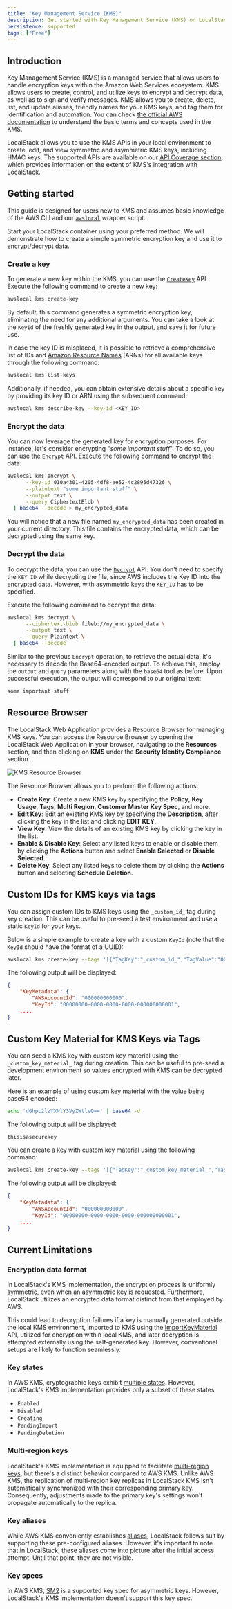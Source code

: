 ```yaml
---
title: "Key Management Service (KMS)"
description: Get started with Key Management Service (KMS) on LocalStack
persistence: supported
tags: ["Free"]
---
```


## Introduction

Key Management Service (KMS) is a managed service that allows users to handle encryption keys within the Amazon Web Services ecosystem.
KMS allows users to create, control, and utilize keys to encrypt and decrypt data, as well as to sign and verify messages.
KMS allows you to create, delete, list, and update aliases, friendly names for your KMS keys, and tag them for identification and automation.
You can check [the official AWS documentation](https://docs.aws.amazon.com/kms/latest/developerguide/concepts.html) to understand the basic terms and concepts used in the KMS.

LocalStack allows you to use the KMS APIs in your local environment to create, edit, and view symmetric and asymmetric KMS keys, including HMAC keys.
The supported APIs are available on our [API Coverage section](#api-coverage), which provides information on the extent of KMS's integration with LocalStack.

## Getting started

This guide is designed for users new to KMS and assumes basic knowledge of the AWS CLI and our [`awslocal`](https://github.com/localstack/awscli-local) wrapper script.

Start your LocalStack container using your preferred method.
We will demonstrate how to create a simple symmetric encryption key and use it to encrypt/decrypt data.

### Create a key

To generate a new key within the KMS, you can use the [`CreateKey`](https://docs.aws.amazon.com/kms/latest/APIReference/API_CreateKey.html) API.
Execute the following command to create a new key:

```bash
awslocal kms create-key
```

By default, this command generates a symmetric encryption key, eliminating the need for any additional arguments.
You can take a look at the `KeyId` of the freshly generated key in the output, and save it for future use.

In case the key ID is misplaced, it is possible to retrieve a comprehensive list of IDs and [Amazon Resource Names](https://docs.aws.amazon.com/general/latest/gr/aws-arns-and-namespaces.html) (ARNs) for all available keys through the following command:

```bash
awslocal kms list-keys
```

Additionally, if needed, you can obtain extensive details about a specific key by providing its key ID or ARN using the subsequent command:

```bash
awslocal kms describe-key --key-id <KEY_ID>
```

### Encrypt the data

You can now leverage the generated key for encryption purposes.
For instance, let's consider encrypting "_some important stuff_".
To do so, you can use the [`Encrypt`](https://docs.aws.amazon.com/kms/latest/APIReference/API_Encrypt.html) API.
Execute the following command to encrypt the data:

```bash
awslocal kms encrypt \
      --key-id 010a4301-4205-4df8-ae52-4c2895d47326 \
      --plaintext "some important stuff" \
      --output text \
      --query CiphertextBlob \
  | base64 --decode > my_encrypted_data
```

You will notice that a new file named `my_encrypted_data` has been created in your current directory.
This file contains the encrypted data, which can be decrypted using the same key.

### Decrypt the data

To decrypt the data, you can use the [`Decrypt`](https://docs.aws.amazon.com/kms/latest/APIReference/API_Decrypt.html) API.
You don't need to specify the `KEY_ID` while decrypting the file, since AWS includes the Key ID into the encrypted data.
However, with asymmetric keys the `KEY_ID` has to be specified.

Execute the following command to decrypt the data:

```bash
awslocal kms decrypt \
      --ciphertext-blob fileb://my_encrypted_data \
      --output text \
      --query Plaintext \
  | base64 --decode
```

Similar to the previous `Encrypt` operation, to retrieve the actual data, it's necessary to decode the Base64-encoded output.
To achieve this, employ the `output` and `query` parameters along with the `base64` tool as before.
Upon successful execution, the output will correspond to our original text:

```sh
some important stuff
```

## Resource Browser

The LocalStack Web Application provides a Resource Browser for managing KMS keys.
You can access the Resource Browser by opening the LocalStack Web Application in your browser, navigating to the **Resources** section, and then clicking on **KMS** under the **Security Identity Compliance** section.

![KMS Resource Browser](/images/aws/kms-resource-browser.png)

The Resource Browser allows you to perform the following actions:

- **Create Key**: Create a new KMS key by specifying the **Policy**, **Key Usage**, **Tags**, **Multi Region**, **Customer Master Key Spec**, and more.
- **Edit Key**: Edit an existing KMS key by specifying the **Description**, after clicking the key in the list and clicking **EDIT KEY**.
- **View Key**: View the details of an existing KMS key by clicking the key in the list.
- **Enable & Disable Key**: Select any listed keys to enable or disable them by clicking the **Actions** button and select **Enable Selected** or **Disable Selected**.
- **Delete Key**: Select any listed keys to delete them by clicking the **Actions** button and selecting **Schedule Deletion**.

## Custom IDs for KMS keys via tags

You can assign custom IDs to KMS keys using the `_custom_id_` tag during key creation.
This can be useful to pre-seed a test environment and use a static `KeyId` for your keys.

Below is a simple example to create a key with a custom `KeyId` (note that the `KeyId` should have the format of a UUID):

```bash
awslocal kms create-key --tags '[{"TagKey":"_custom_id_","TagValue":"00000000-0000-0000-0000-000000000001"}]'
```

The following output will be displayed:

```json
{
    "KeyMetadata": {
        "AWSAccountId": "000000000000",
        "KeyId": "00000000-0000-0000-0000-000000000001",
    ....
}
```

## Custom Key Material for KMS Keys via Tags

You can seed a KMS key with custom key material using the `_custom_key_material_` tag during creation.
This can be useful to pre-seed a development environment so values encrypted with KMS can be decrypted later.

Here is an example of using custom key material with the value being base64 encoded:

```bash
echo 'dGhpc2lzYXNlY3VyZWtleQ==' | base64 -d
```

The following output will be displayed:

```text
thisisasecurekey
```

You can create a key with custom key material using the following command:

```bash
awslocal kms create-key --tags '[{"TagKey":"_custom_key_material_","TagValue":"dGhpc2lzYXNlY3VyZWtleQ=="}]'
```

The following output will be displayed:

```json
{
    "KeyMetadata": {
        "AWSAccountId": "000000000000",
        "KeyId": "00000000-0000-0000-0000-000000000001",
    ....
}
```

## Current Limitations

### Encryption data format

In LocalStack's KMS implementation, the encryption process is uniformly symmetric, even when an asymmetric key is requested.
Furthermore, LocalStack utilizes an encrypted data format distinct from that employed by AWS.

This could lead to decryption failures if a key is manually generated outside the local KMS environment, imported to KMS using the [ImportKeyMaterial](https://docs.aws.amazon.com/kms/latest/APIReference/API_ImportKeyMaterial.html) API, utilized for encryption within local KMS, and later decryption is attempted externally using the self-generated key.
However, conventional setups are likely to function seamlessly.

### Key states

In AWS KMS, cryptographic keys exhibit [multiple states](https://docs.aws.amazon.com/kms/latest/developerguide/key-state.html).
However, LocalStack's KMS implementation provides only a subset of these states

- `Enabled`
- `Disabled`
- `Creating`
- `PendingImport`
- `PendingDeletion`

### Multi-region keys

LocalStack's KMS implementation is equipped to facilitate [multi-region keys](https://docs.aws.amazon.com/kms/latest/developerguide/multi-region-keys-overview.html), but there's a distinct behavior compared to AWS KMS.
Unlike AWS KMS, the replication of multi-region key replicas in LocalStack KMS isn't automatically synchronized with their corresponding primary key.
Consequently, adjustments made to the primary key's settings won't propagate automatically to the replica.

### Key aliases

While AWS KMS conveniently establishes [aliases](https://docs.aws.amazon.com/kms/latest/developerguide/kms-alias.html), LocalStack follows suit by supporting these pre-configured aliases.
However, it's important to note that in LocalStack, these aliases come into picture after the initial access attempt.
Until that point, they are not visible.

### Key specs

In AWS KMS, [SM2](https://docs.aws.amazon.com/kms/latest/developerguide/asymmetric-key-specs.html#key-spec-sm:~:text=the%20message%20digest.-,SM2%20key%20spec%20(China%20Regions%20only),-The%20SM2%20key) is a supported key spec for asymmetric keys.
However, LocalStack's KMS implementation doesn't support this key spec.
